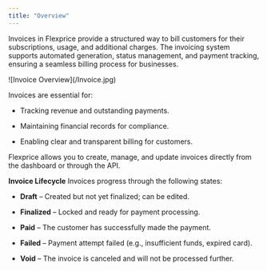 ```yaml
---
title: "Overview"
---
```


Invoices in Flexprice provide a structured way to bill customers for their subscriptions, usage, and additional charges. The invoicing system supports automated generation, status management, and payment tracking, ensuring a seamless billing process for businesses.
<Frame>
  ![Invoice Overview](/Invoice.jpg)
</Frame>

Invoices are essential for:

* Tracking revenue and outstanding payments.

* Maintaining financial records for compliance.

* Enabling clear and transparent billing for customers.

Flexprice allows you to create, manage, and update invoices directly from the dashboard or through the API.&#x20;

**Invoice Lifecycle**
Invoices progress through the following states:

* **Draft** – Created but not yet finalized; can be edited.

* **Finalized** – Locked and ready for payment processing.

* **Paid** – The customer has successfully made the payment.

* **Failed** – Payment attempt failed (e.g., insufficient funds, expired card).

* **Void** – The invoice is canceled and will not be processed further.